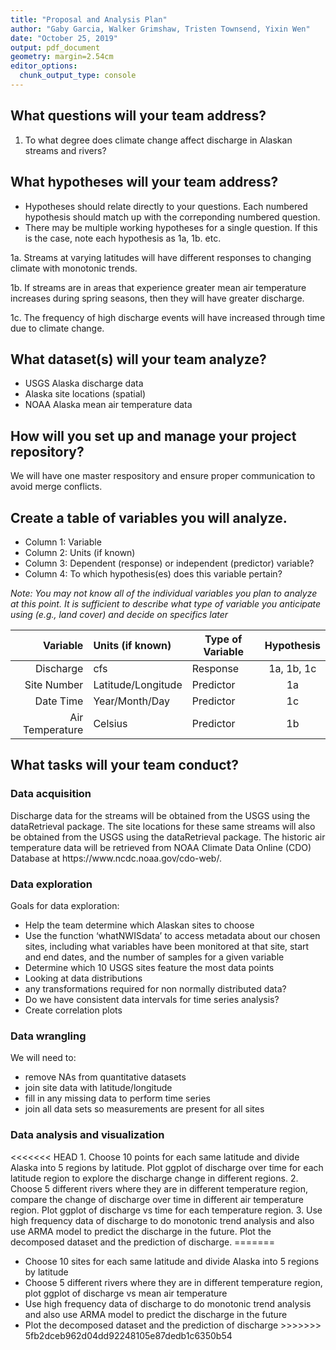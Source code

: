 ```yaml
---
title: "Proposal and Analysis Plan"
author: "Gaby Garcia, Walker Grimshaw, Tristen Townsend, Yixin Wen"
date: "October 25, 2019"
output: pdf_document
geometry: margin=2.54cm
editor_options: 
  chunk_output_type: console
---
```


## What questions will your team address?

1. To what degree does climate change affect discharge in Alaskan streams and rivers?

## What hypotheses will your team address? 

* Hypotheses should relate directly to your questions. Each numbered hypothesis should match up with the correponding numbered question. 
* There may be multiple working hypotheses for a single question. If this is the case, note each hypothesis as 1a, 1b. etc.

1a. Streams at varying latitudes will have different responses to changing climate with monotonic trends.

1b. If streams are in areas that experience greater mean air temperature increases during spring seasons, then they will have greater discharge. 

1c. The frequency of high discharge events will have increased through time due to climate change. 


## What dataset(s) will your team analyze?

* USGS Alaska discharge data
* Alaska site locations (spatial)
* NOAA Alaska mean air temperature data


## How will you set up and manage your project repository? 

We will have one master respository and ensure proper communication to avoid merge conflicts.


## Create a table of variables you will analyze.

* Column 1: Variable
* Column 2: Units (if known)
* Column 3: Dependent (response) or independent (predictor) variable?
* Column 4: To which hypothesis(es) does this variable pertain?

*Note: You may not know all of the individual variables you plan to analyze at this point. It is sufficient to describe what type of variable you anticipate using (e.g., land cover) and decide on specifics later*

| Variable | Units (if known) | Type of Variable | Hypothesis | 
|------:|:-----|---------|:------:|
| Discharge | cfs | Response | 1a, 1b, 1c |
| Site Number | Latitude/Longitude | Predictor | 1a |
| Date Time | Year/Month/Day | Predictor | 1c |
| Air Temperature | Celsius | Predictor | 1b |


## What tasks will your team conduct? 

### Data acquisition

Discharge data for the streams will be obtained from the USGS using the dataRetrieval package. The site locations for these same streams will also be obtained from the USGS using the dataRetrieval package. The historic air temperature data will be retrieved from NOAA Climate Data Online (CDO) Database at https://www.ncdc.noaa.gov/cdo-web/.

### Data exploration

Goals for data exploration: 

* Help the team determine which Alaskan sites to choose
* Use the function 'whatNWISdata' to access metadata about our chosen sites, including what variables have been monitored at that site, start and end dates, and the number of samples for a given variable
* Determine which 10 USGS sites feature the most data points
* Looking at data distributions
* any transformations required for non normally distributed data?
* Do we have consistent data intervals for time series analysis?
* Create correlation plots


### Data wrangling
We will need to: 

* remove NAs from quantitative datasets
* join site data with latitude/longitude
* fill in any missing data to perform time series
* join all data sets so measurements are present for all sites


### Data analysis and visualization
<<<<<<< HEAD
1.	Choose 10 points for each same latitude and divide Alaska into 5 regions by latitude. Plot ggplot of discharge over time for each latitude region to explore the discharge change in different regions. 
2.	Choose 5 different rivers where they are in different temperature region, compare the change of discharge over time in different air temperature region. Plot ggplot of discharge vs time for each temperature region. 
3.	Use high frequency data of discharge to do monotonic trend analysis and also use ARMA model to predict the discharge in the future. Plot the decomposed dataset and the prediction of discharge.
=======

* Choose 10 sites for each same latitude and divide Alaska into 5 regions by latitude  
* Choose 5 different rivers where they are in different temperature region, plot ggplot of discharge vs mean air temperature
* Use high frequency data of discharge to do monotonic trend analysis and also use ARMA model to predict the discharge in the future
* Plot the decomposed dataset and the prediction of discharge
>>>>>>> 5fb2dceb962d04dd92248105e87dedb1c6350b54
